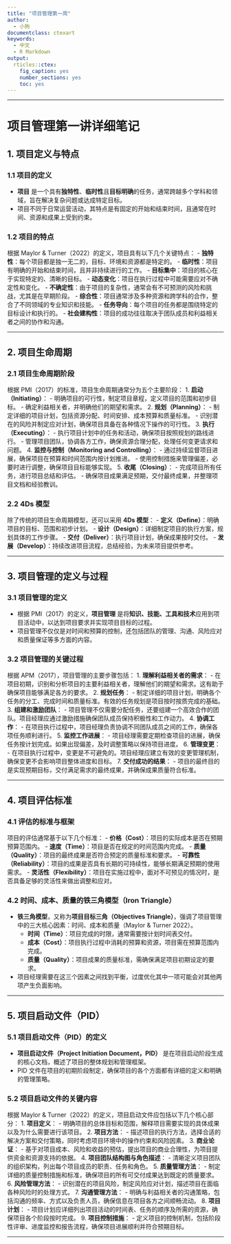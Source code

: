 ```yaml
---
title: "项目管理第一周"
author:
  - 小狗
documentclass: ctexart
keywords:
  - 中文
  - R Markdown
output:
  rticles::ctex:
    fig_caption: yes
    number_sections: yes
    toc: yes
---
```



---

# 项目管理第一讲详细笔记

## 1. 项目定义与特点

### 1.1 项目的定义
- **项目** 是一个具有**独特性**、**临时性**且**目标明确**的任务，通常跨越多个学科和领域，旨在解决复杂问题或达成特定目标。
- 项目不同于日常运营活动，其特点是有固定的开始和结束时间，且通常在时间、资源和成果上受到约束。

### 1.2 项目的特点
根据 Maylor & Turner（2022）的定义，项目具有以下几个关键特点：
- **独特性**：每个项目都是独一无二的，目标、环境和资源都是特定的。
- **临时性**：项目有明确的开始和结束时间，且并非持续进行的工作。
- **目标集中**：项目的核心在于实现特定的、清晰的目标。
- **动态变化**：项目在执行过程中可能需要应对不确定性和变化。
- **不确定性**：由于项目的复杂性，通常会有不可预测的风险和挑战，尤其是在早期阶段。
- **综合性**：项目通常涉及多种资源和跨学科的合作，整合了不同领域的专业知识和技能。
- **任务导向**：每个项目的任务都是围绕特定的目标设计和执行的。
- **社会建构性**：项目的成功往往取决于团队成员和利益相关者之间的协作和沟通。

---

## 2. 项目生命周期

### 2.1 项目生命周期阶段
根据 PMI（2017）的标准，项目生命周期通常分为五个主要阶段：
1. **启动（Initiating）**：
   - 明确项目的可行性，制定项目章程，定义项目的范围和初步目标。
   - 确定利益相关者，并明确他们的期望和需求。
2. **规划（Planning）**：
   - 制定详细的项目计划，包括资源分配、时间安排、成本预算和质量标准。
   - 识别潜在的风险并制定应对计划，确保项目具备在各种情况下操作的可行性。
3. **执行（Executing）**：
   - 执行项目计划中的任务和活动，确保项目按照规划的路线进行。
   - 管理项目团队，协调各方工作，确保资源合理分配，处理任何变更请求和问题。
4. **监控与控制（Monitoring and Controlling）**：
   - 通过持续监督项目进展，确保项目在预算和时间范围内按计划推进。
   - 使用控制措施来管理偏差，必要时进行调整，确保项目目标能够实现。
5. **收尾（Closing）**：
   - 完成项目所有任务，进行项目总结和评估。
   - 确保项目成果满足预期，交付最终成果，并整理项目文档和经验教训。

### 2.2 4Ds 模型
除了传统的项目生命周期模型，还可以采用 **4Ds 模型**：
- **定义（Define）**：明确项目的目标、范围和初步计划。
- **设计（Design）**：详细制定项目的执行方案，规划具体的工作步骤。
- **交付（Deliver）**：执行项目计划，确保成果按时交付。
- **发展（Develop）**：持续改进项目流程，总结经验，为未来项目提供参考。

---

## 3. 项目管理的定义与过程

### 3.1 项目管理的定义
- 根据 PMI（2017）的定义，**项目管理** 是将**知识、技能、工具和技术**应用到项目活动中，以达到项目要求并实现项目目标的过程。
- 项目管理不仅仅是对时间和预算的控制，还包括团队的管理、沟通、风险应对和质量保证等多方面的内容。

### 3.2 项目管理的关键过程
根据 APM（2017），项目管理的主要步骤包括：
1. **理解利益相关者的需求**：
   - 在项目初期，识别和分析项目的主要利益相关者，理解他们的期望和需求。这有助于确保项目能够满足各方的要求。
2. **规划任务**：
   - 制定详细的项目计划，明确各个任务的分工、完成时间和质量标准。有效的任务规划是项目按时按质完成的基础。
3. **组建和激励团队**：
   - 项目管理不仅需要分配任务，还要组建一个高效合作的团队。项目经理应通过激励措施确保团队成员保持积极性和工作动力。
4. **协调工作**：
   - 在项目执行过程中，项目经理负责协调不同团队成员之间的工作，确保各项任务顺利进行。
5. **监控工作进展**：
   - 项目经理需要定期检查项目的进展，确保任务按计划完成。如果出现偏差，及时调整策略以保持项目进度。
6. **管理变更**：
   - 在项目执行过程中，变更是不可避免的。项目经理应建立有效的变更管理机制，确保变更不会影响项目整体进度和目标。
7. **交付成功的结果**：
   - 项目的最终目的是实现预期目标，交付满足需求的最终成果，并确保成果质量符合标准。

---

## 4. 项目评估标准

### 4.1 评估的标准与框架
项目的评估通常基于以下几个标准：
- **价格（Cost）**：项目的实际成本是否在预期预算范围内。
- **速度（Time）**：项目是否在规定的时间范围内完成。
- **质量（Quality）**：项目的最终成果是否符合预定的质量标准和要求。
- **可靠性（Reliability）**：项目的成果是否具有长期的可持续性，能够长期满足预期的使用需求。
- **灵活性（Flexibility）**：项目在实施过程中，面对不可预见的情况时，是否具备足够的灵活性来做出调整和应对。

### 4.2 时间、成本、质量的铁三角模型（Iron Triangle）
- **铁三角模型**，又称为**项目目标三角（Objectives Triangle）**，强调了项目管理中的三大核心因素：时间、成本和质量（Maylor & Turner 2022）。
  - **时间（Time）**：项目完成的时限，通常需要按计划时间表交付。
  - **成本（Cost）**：项目执行过程中消耗的预算和资源，项目需在预算范围内完成。
  - **质量（Quality）**：项目成果的质量标准，需确保满足项目初期设定的要求。
- 项目经理需要在这三个因素之间找到平衡，过度优化其中一项可能会对其他两项产生负面影响。

---

## 5. 项目启动文件（PID）

### 5.1 项目启动文件（PID）的定义
- **项目启动文件（Project Initiation Document，PID）** 是在项目启动阶段生成的核心文档，概述了项目的整体规划和管理框架。
- PID 文件在项目的初期阶段制定，确保项目的各个方面都有详细的定义和明确的管理策略。

### 5.2 项目启动文件的关键内容
根据 Maylor & Turner（2022）的定义，项目启动文件应包括以下几个核心部分：
1. **项目定义**：
   - 明确项目的总体目标和范围，解释项目需要实现的具体成果以及为什么需要进行该项目。
2. **项目方法**：
   - 描述项目的执行方法，选择合适的解决方案和交付策略，同时考虑项目环境中的操作约束和风险因素。
3. **商业论证**：
   - 基于对项目成本、风险和收益的预估，提出项目的商业合理性，为项目提供资金和资源支持的依据。
4. **项目团队结构图与角色描述**：
   - 清晰定义项目团队的组织架构，列出每个项目成员的职责、任务和角色。
5. **质量管理方法**：
   - 制定详细的质量控制措施和标准，确保项目的所有可交付成果达到既定的质量要求。
6. **风险管理方法**：
   - 识别潜在的项目风险，制定风险应对计划，描述项目在面临各种风险时的处理方式。
7. **沟通管理方法**：
   - 明确与利益相关者的沟通策略，包括沟通的频率、方式以及负责人员，确保信息在项目各方之间顺畅流动。
8. **项目计划**：
   - 项目计划应详细列出项目活动的时间表、任务的顺序及所需的资源，确保项目各个阶段按时完成。
9. **项目控制措施**：
   - 定义项目的控制机制，包括阶段性评审、进度监控和报告流程，确保项目进展顺利并符合预期目标。

---

